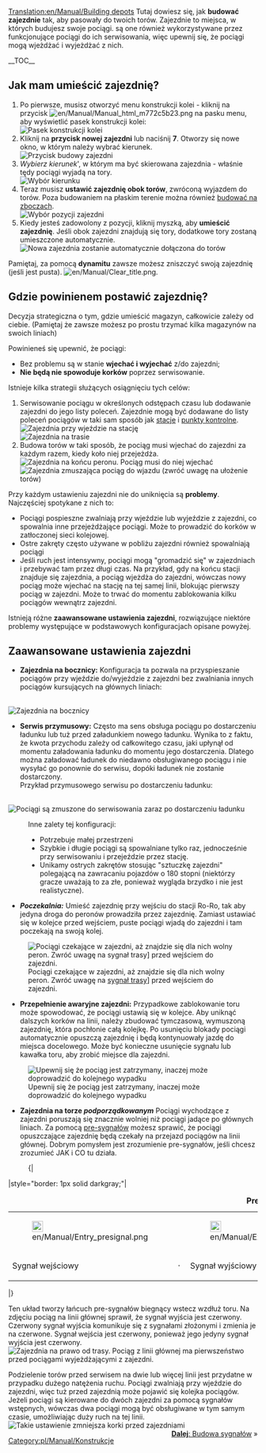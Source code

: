 [[Translation:en/Manual/Building depots]]
{{pl/Manual/Tutorial/Tutorial}}
Tutaj dowiesz się, jak '''budować zajezdnie''' tak, aby pasowały do twoich torów. 
Zajezdnie to miejsca, w których budujesz swoje pociągi. są one również wykorzystywane przez funkcjonujące pociągi do ich serwisowania, więc upewnij się, że pociągi mogą wjeżdżać i wyjeżdżać z nich. 

__TOC__
== Jak mam umieścić zajezdnię? ==
#Po pierwsze, musisz otworzyć menu konstrukcji kolei - kliknij na przycisk [[File:en/Manual/Manual html m772c5b23.png]] na pasku menu, aby wyświetlić pasek konstrukcji kolei: <br/>[[File:en/Manual/Railroad Construction.png|none|frame|Pasek konstrukcji kolei]]
#Kliknij na '''przycisk nowej zajezdni''' lub naciśnij '''7'''. Otworzy się nowe okno, w którym należy wybrać kierunek.<br/>[[File:en/Manual/New depot.png|none|frame|Przycisk budowy zajezdni]]
#''Wybierz kierunek''', w którym ma być skierowana zajezdnia - właśnie tędy pociągi wyjadą na tory.<br/>[[File:en/Manual/Depot direction.png|none|frame|Wybór kierunku]]
#Teraz musisz '''ustawić zajezdnię obok torów''', zwróconą wyjazdem do torów. Poza budowaniem na płaskim terenie można również [[pl/Archive/Manual/Settings/Budowa na skarpach|budować na zboczach]].<br/>[[File:en/Manual/Depot position.png|none|frame|Wybór pozycji zajezdni]]
#Kiedy jesteś zadowolony z pozycji, kliknij myszką, aby '''umieścić zajezdnię'''. Jeśli obok zajezdni znajdują się tory, dodatkowe tory zostaną umieszczone automatycznie.<br/>[[File:en/Manual/New depot placed.png|none|frame|Nowa zajezdnia zostanie automatycznie dołączona do torów]]

Pamiętaj, za pomocą '''dynamitu''' zawsze możesz zniszczyć swoją zajezdnię (jeśli jest pusta). [[File:en/Manual/Clear title.png]].

== Gdzie powinienem postawić zajezdnię? ==
Decyzja strategiczna o tym, gdzie umieścić magazyn, całkowicie zależy od ciebie. (Pamiętaj że zawsze możesz po prostu trzymać kilka magazynów na swoich liniach)

Powinieneś się upewnić, że pociągi:
*Bez problemu są w stanie '''wjechać i wyjechać''' z/do zajezdni;
*'''Nie będą nie spowoduje korków''' poprzez serwisowanie.

Istnieje kilka strategii służących osiągnięciu tych celów:
#Serwisowanie pociągu w określonych odstępach czasu lub dodawanie zajezdni do jego listy poleceń. Zajezdnie mogą być dodawane do listy poleceń pociągów w taki sam sposób jak [[pl/Manual/Stacje|stacje]] i [[pl/Punkt kontrolny|punkty kontrolne]].<br/>[[File:en/Manual/Depot at station entrance.png|none|frame|Zajezdnia przy wjeździe na stację]]<br>[[File:en/Manual/Depots-basic.png|none|frame|Zajezdnia na trasie]]
#Budowa torów w taki sposób, że pociąg musi wjechać do zajezdni za każdym razem, kiedy koło niej przejeżdża.<br/>[[File:en/Manual/Depot end of station.png|none|frame|Zajezdnia na końcu peronu. Pociąg musi do niej wjechać]]<br>[[File:en/Manual/Depots-forced.png|none|frame|Zajezdnia zmuszająca pociąg do wjazdu (zwróć uwagę na ułożenie torów)]]

Przy każdym ustawieniu zajezdni nie do uniknięcia są '''problemy'''. Najczęściej spotykane z nich to:
* Pociągi pospieszne zwalniają przy wjeździe lub wyjeździe z zajezdni, co spowalnia inne przejeżdżające pociągi. Może to prowadzić do korków w zatłoczonej sieci kolejowej.
* Ostre zakręty często używane w pobliżu zajezdni również spowalniają pociągi
* Jeśli ruch jest intensywny, pociągi mogą "gromadzić się" w zajezdniach i przebywać tam przez długi czas. Na przykład, gdy na końcu stacji znajduje się zajezdnia, a pociąg wjeżdża do zajezdni, wówczas nowy pociąg może wjechać na stację na tej samej linii, blokując pierwszy pociąg w zajezdni. Może to trwać do momentu zablokowania kilku pociągów wewnątrz zajezdni.

Istnieją różne '''zaawansowane ustawienia zajezdni''', rozwiązujące niektóre problemy występujące w podstawowych konfiguracjach opisane powyżej.

== Zaawansowane ustawienia zajezdni ==
*'''Zajezdnia na bocznicy:''' Konfiguracja ta pozwala na przyspieszanie pociągów przy wjeździe do/wyjeździe z zajezdni bez zwalniania innych pociągów kursujących na głównych liniach:
<br/>[[File:en/Manual/Depots-at-both-lines.png|none|frame|Zajezdnia na bocznicy]]
*'''Serwis przymusowy:''' Często ma sens obsługa pociągu po dostarczeniu ładunku lub tuż przed załadunkiem nowego ładunku.  Wynika to z faktu, że kwota przychodu zależy od całkowitego czasu, jaki upłynął od momentu załadowania ładunku do momentu jego dostarczenia. Dlatego można załadować ładunek do niedawno obsługiwanego pociągu i nie wysyłać go ponownie do serwisu, dopóki ładunek nie zostanie dostarczony.<br/>Przykład przymusowego serwisu po dostarczeniu ładunku:
<br/>[[File:en/Manual/Unload-then-service.png|none|frame|Pociągi są zmuszone do serwisowania zaraz po dostarczeniu ładunku]]
:Inne zalety tej konfiguracji:
:* Potrzebuje małej przestrzeni
:* Szybkie i długie pociągi są spowalniane tylko raz, jednocześnie przy serwisowaniu i przejeździe przez stację.
:* Unikamy ostrych zakrętów stosując "sztuczkę zajezdni" polegającą na zawracaniu pojazdów o 180 stopni (niektórzy gracze uważają to za złe, ponieważ wygląda brzydko i nie jest realistyczne).
*'''''Poczekalnia:''''' Umieść zajezdnię przy wejściu do stacji Ro-Ro, tak aby jedyna droga do peronów prowadziła przez zajezdnię. Zamiast ustawiać się w kolejce przed wejściem, puste pociągi wjadą do zajezdni i tam poczekają na swoją kolej. 
[[File:en/Manual/Overflow-depot.png|none|frame|Pociągi czekające w zajezdni, aż znajdzie się dla nich wolny peron. Zwróć uwagę na [[pl/Sygnały Trasy|sygnał trasy]]] przed wejściem do zajezdni.]]
*'''Przepełnienie awaryjne zajezdni:''' Przypadkowe zablokowanie toru może spowodować, że pociągi ustawią się w kolejce. Aby uniknąć dalszych korków na linii, należy zbudować tymczasową, wymuszoną zajezdnię, która pochłonie całą kolejkę. Po usunięciu blokady pociągi automatycznie opuszczą zajezdnię i będą kontynuowały jazdę do miejsca docelowego. Może być konieczne usunięcie sygnału lub kawałka toru, aby zrobić miejsce dla zajezdni.
[[File:en/Manual/Emergency-depot.png|none|frame|Upewnij się że pociąg jest zatrzymany, inaczej może doprowadzić do kolejnego wypadku]]
*'''Zajezdnia na torze ''podporządkowanym''''' Pociągi wychodzące z zajezdni poruszają się znacznie wolniej niż pociągi jadące po głównych liniach.  Za pomocą [[pl/Pre-sygnały|pre-sygnałów]] możesz sprawić, że pociągi opuszczające zajezdnię będą czekały na przejazd pociągów na linii głównej.  Dobrym pomysłem jest zrozumienie pre-sygnałów, jeśli chcesz zrozumieć JAK i CO tu działa.
:{|
|style="border: 1px solid darkgray;"|
{| align="center"
|+'''Pre-signals'''
|- align="center"
|style="border: none;"|[[File:en/Manual/Entry presignal.png|22px]]
|style="border: none;"|
|style="border: none;"|[[File:en/Manual/Exit presignal.png|22px]]
|style="border: none;"|
|style="border: none;"|[[File:en/Manual/Combo presignal.png|22px]]
|- align="center"
|style="border: none;"|Sygnał wejściowy
|style="border: none;"|&nbsp;&middot;&nbsp;
|style="border: none;"|Sygnał wyjściowy
|style="border: none;"|&nbsp;&middot;&nbsp;
|style="border: none;"|Sygnał złożony
|}
|}

Ten układ tworzy łańcuch pre-sygnałów biegnący wstecz wzdłuż toru. Na zdjęciu pociąg na linii głównej sprawił, że sygnał wyjścia jest czerwony. Czerwony sygnał wyjścia komunikuje się z sygnałami złożonymi i zmienia je na czerwone. Sygnał wejścia jest czerwony, ponieważ jego jedyny sygnał wyjścia jest czerwony.<br/>[[File:en/Manual/Right-of-way depot.png|none|frame|Zajezdnia na prawo od trasy. Pociąg z linii głównej ma pierwszeństwo przed pociągami wyjeżdżającymi z zajezdni.]]

Podzielenie torów przed serwisem na dwie lub więcej linii jest przydatne w przypadku dużego natężenia ruchu. Pociągi zwalniają przy wjeździe do zajezdni, więc tuż przed zajezdnią może pojawić się kolejka pociągów. Jeżeli pociągi są kierowane do dwóch zajezdni za pomocą sygnałów wstępnych, wówczas dwa pociągi mogą być obsługiwane w tym samym czasie, umożliwiając duży ruch na tej linii.<br/>[[File:en/Manual/Split-before-servicing.png|none|frame|Takie ustawienie zmniejsza korki przed zajezdniami]]
<span style="float: right">[[pl/Stawianie sygnałów|'''Dalej''': Budowa sygnałów]] &raquo;</span>

[[Category:pl/Manual/Konstrukcje]]